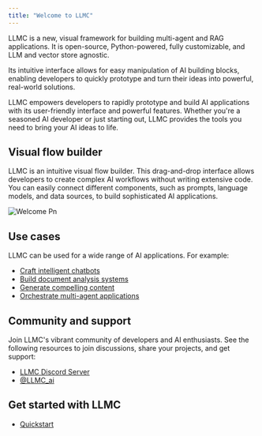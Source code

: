 ```yaml
---
title: "Welcome to LLMC"
---
```


LLMC is a new, visual framework for building multi-agent and RAG applications. It is open-source, Python-powered, fully customizable, and LLM and vector store agnostic.

Its intuitive interface allows for easy manipulation of AI building blocks, enabling developers to quickly prototype and turn their ideas into powerful, real-world solutions.

LLMC empowers developers to rapidly prototype and build AI applications with its user-friendly interface and powerful features. Whether you're a seasoned AI developer or just starting out, LLMC provides the tools you need to bring your AI ideas to life.

## **Visual flow builder**

LLMC is an intuitive visual flow builder. This drag-and-drop interface allows developers to create complex AI workflows without writing extensive code. You can easily connect different components, such as prompts, language models, and data sources, to build sophisticated AI applications.

![Welcome Pn](/images/welcome.png)

## **Use cases**

LLMC can be used for a wide range of AI applications. For example:

- [Craft intelligent chatbots](/Templates/Memorychatbot)
- [Build document analysis systems](/Templates/DocumentQA)
- [Generate compelling content](/Templates/Blogwriter)
- [Orchestrate multi-agent applications](/Templates/Simpleagent)

## **Community and support**

Join LLMC's vibrant community of developers and AI enthusiasts. See the following resources to join discussions, share your projects, and get support:

- [LLMC Discord Server](https://discord.gg/EqksyE2EX9)
- [@LLMC_ai](https://twitter.com/langflow_ai)

## **Get started with LLMC**

- [Quickstart](https://docs.langflow.org/get-started-quickstart)